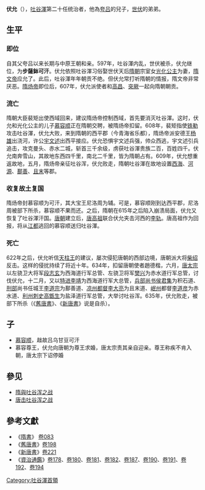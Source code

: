 '''伏允'''（{{bd|571年||635年|catIdx=M}}），[[吐谷渾|吐谷渾]]第二十任统治者，他為[[夸吕|夸吕]]的兒子，[[世伏|世伏]]的弟弟。
==生平==
===即位===
自其父夸吕以来长期与中原王朝和亲。597年，吐谷渾内乱，世伏被杀，伏允继位，为'''步薩鉢可汗'''。伏允依照吐谷渾习俗娶世伏天后[[隋朝|隋朝]]宗室女[[光化公主|光化公主]]为妻，[[隋文帝|隋文帝]]应允了。此后，吐谷渾年年朝贡不绝。但伏允常打听隋朝的情报，隋文帝非常厌恶。[[隋炀帝|隋炀帝]]即位后，607年，伏允派使者和[[高昌|高昌]]、[[突厥|突厥]]一起向隋朝朝贡。

===流亡===
隋朝大臣裴矩出使西域回来，建议隋炀帝控制西域，首先要消灭吐谷渾。这时，伏允和光化公主的儿子[[慕容顺|慕容顺]]正在隋朝交聘，被隋炀帝扣留。608年，裴矩指使[[铁勒|铁勒]]攻击吐谷渾，伏允大败，来到隋朝的西平郡（今青海省乐都），隋炀帝派安德王[[杨雄_(隋)|杨雄]]出浇河，许公[[宇文述|宇文述]]出西平接应。伏允恐惧宇文述兵强，帅众西逃，宇文述引兵追击，攻克曼头、赤水二城，斩首三千余级，虏获吐谷渾贵族二百，百姓四千。伏允南奔雪山，其故地东西四千里，南北二千里，皆为隋朝占有。609年，伏允想重返故地，五月，隋炀帝亲征吐谷浑，伏允败走，隋朝吐谷渾在故地设置[[西海|西海]]、[[河源|河源]]、[[鄯善|鄯善]]、[[且末|且末]]等郡。

===收复故土复国===
隋炀帝封慕容顺为可汗，其大宝王尼洛周为辅。可是，慕容顺刚到达西平郡，尼洛周被部下所杀，慕容顺不果而还。之后，隋朝在615年之后陷入崩溃局面，伏允又恢复了吐谷渾汗国。[[唐朝|唐朝]]建立后，[[唐高祖|唐高祖]]联合伏允夹击河西的[[李轨|李轨]]。唐高祖作为回报，将从[[江都|江都]]逃回的慕容顺送归吐谷渾。

===死亡===
622年之后，伏允听信[[天柱王|天柱王]]的建议，屡次侵犯唐朝的西部边境，唐朝派大将[[柴绍|柴绍]]反击。这样的侵扰持续了将近十年。634年，扣留唐朝使者趙德楷，六月，[[唐太宗|唐太宗]]以左骁卫大将军[[段志玄|段志玄]]为西海道行军总管、左骁卫将军[[樊兴|樊兴]]为赤水道行军总管，讨伐伏允，十二月，又以[[特进|特进]][[李靖|李靖]]为西海道行军大总管，[[兵部|兵部]][[尚书|尚书]][[侯君集|侯君集]]为积石道、[[刑部|刑部]]尚书任城王[[李道宗|李道宗]]为鄯善道、[[凉州|凉州]][[都督|都督]][[李大亮|李大亮]]为且末道、[[岷州|岷州]]都督[[李道彦|李道彦]]为赤水道、[[利州|利州]][[刺史|刺史]][[高甑生|高甑生]]为盐泽道行军总管，大举讨吐谷浑。635年，伏允败走，被部下所杀（《[[舊唐書|舊唐書]]》、《[[新唐書|新唐書]]》说是自杀）。
==子==
* [[慕容顺|慕容顺]]，趉故吕乌甘豆可汗
* 慕容尊王，伏允向唐朝为尊王求婚，唐太宗责其亲自迎亲。尊王称疾不肯入朝，唐太宗下诏停婚

==參见==
*[[隋與吐谷浑之战|隋與吐谷浑之战]]
*[[唐击吐谷浑之战|唐击吐谷浑之战]]

==參考文獻==
*《[[隋書|隋書]]》 [[s:隋書/卷83|卷083]]
*《[[舊唐書|舊唐書]]》[[s:舊唐書/卷198|卷198]]
*《[[新唐書|新唐書]]》[[s:新唐書/卷221|卷221]]
*《[[資治通鑑|資治通鑑]]》[[s:資治通鑑/卷178|卷178]]、[[s:資治通鑑/卷180|卷180]]、[[s:資治通鑑/卷181|卷181]]、[[s:資治通鑑/卷182|卷182]]、[[s:資治通鑑/卷187|卷187]]、[[s:資治通鑑/卷190|卷190]]、[[s:資治通鑑/卷191|卷191]]、[[s:資治通鑑/卷192|卷192]]、[[s:資治通鑑/卷194|卷194]]

{{start box}}
{{s-before|[[世伏|世伏]]}}
{{s-title|[[吐谷渾|吐谷渾]][[可汗|可汗]]|在位期間597年－635年}}
{{s-after|[[慕容顺|慕容顺]]}}
{{end box}}

[[Category:吐谷渾首領|Category:吐谷渾首領]]